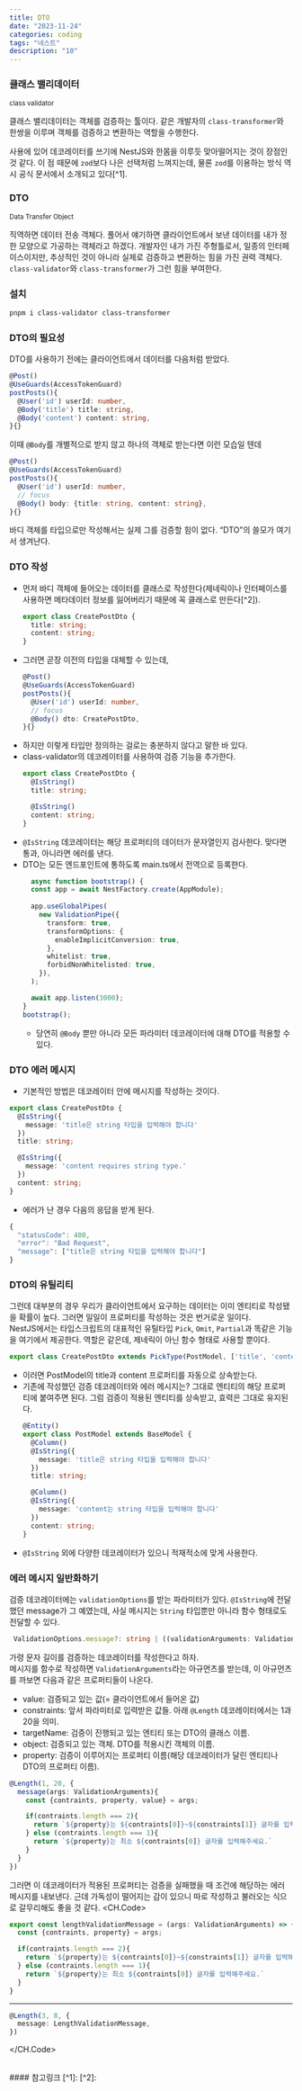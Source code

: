 ```yaml
---
title: DTO
date: "2023-11-24"
categories: coding
tags: "네스트"
description: "10"
---
```


<HeadingNavigator />

### 클래스 밸리데이터
<small>class validator</small>

클래스 밸리데이터는 객체를 검증하는 툴이다. 같은 개발자의 `class-transformer`와 한쌍을 이루며 객체를 검증하고 변환하는 역할을 수행한다.  

사용에 있어 데코레이터를 쓰기에 NestJS와 한몸을 이루듯 맞아떨어지는 것이 장점인 것 같다. 이 점 때문에 `zod`보다 나은 선택처럼 느껴지는데, 물론 `zod`를 이용하는 방식 역시 공식 문서에서 소개되고 있다[^1].

### DTO
<small>Data Transfer Object</small>

직역하면 데이터 전송 객체다. 풀어서 얘기하면 클라이언트에서 보낸 데이터를 내가 정한 모양으로 가공하는 객체라고 하겠다. 개발자인 내가 가진 주형틀로서, 일종의 인터페이스이지만, 추상적인 것이 아니라 실제로 검증하고 변환하는 힘을 가진 권력 객체다.  
`class-validator`와 `class-transformer`가 그런 힘을 부여한다.

### 설치
```bash
pnpm i class-validator class-transformer
```

### DTO의 필요성
DTO를 사용하기 전에는 클라이언트에서 데이터를 다음처럼 받았다.
```ts posts.contoller.ts
@Post()
@UseGuards(AccessTokenGuard)
postPosts(){
  @User('id') userId: number,
  @Body('title') title: string,
  @Body('content') content: string,
}{}
```

이때 `@Body`를 개별적으로 받지 않고 하나의 객체로 받는다면 이런 모습일 텐데
```ts posts.contoller.ts
@Post()
@UseGuards(AccessTokenGuard)
postPosts(){
  @User('id') userId: number,
  // focus
  @Body() body: {title: string, content: string},
}{}
```

바디 객체를 타입으로만 작성해서는 실제 그를 검증할 힘이 없다. <q>DTO</q>의 쓸모가 여기서 생겨난다.

### DTO 작성
- 먼저 바디 객체에 들어오는 데이터를 클래스로 작성한다(제네릭이나 인터페이스를 사용하면 메타데이터 정보를 잃어버리기 때문에 꼭 클래스로 만든다[^2]).
  ```ts create-post.dto.ts
  export class CreatePostDto {
    title: string;
    content: string;
  }
  ```
- 그러면 곧장 이전의 타입을 대체할 수 있는데,
  ```ts posts.contoller.ts
  @Post()
  @UseGuards(AccessTokenGuard)
  postPosts(){
    @User('id') userId: number,
    // focus
    @Body() dto: CreatePostDto,
  }{}
  ```
- 하지만 이렇게 타입만 정의하는 걸로는 충분하지 않다고 말한 바 있다.
- class-validator의 데코레이터를 사용하여 검증 기능을 추가한다.
  ```ts create-post.dto.ts
  export class CreatePostDto {
    @IsString()
    title: string;

    @IsString()
    content: string;
  }
  ```
- `@IsString` 데코레이터는 해당 프로퍼티의 데이터가 문자열인지 검사한다. 맞다면 통과, 아니라면 에러를 낸다.
- DTO는 모든 엔드포인트에 통하도록 main.ts에서 전역으로 등록한다.
  ```ts main.ts
    async function bootstrap() {
    const app = await NestFactory.create(AppModule);
    
    app.useGlobalPipes(
      new ValidationPipe({
        transform: true,
        transformOptions: {
          enableImplicitConversion: true,
        },
        whitelist: true,
        forbidNonWhitelisted: true,
      }),
    );

    await app.listen(3000);
  }
  bootstrap();
  ```
  - 당연히 `@Body` 뿐만 아니라 모든 파라미터 데코레이터에 대해 DTO를 적용할 수 있다.

### DTO 에러 메시지
- 기본적인 방법은 데코레이터 안에 메시지를 작성하는 것이다.
```ts create-post.dto.ts
export class CreatePostDto {
  @IsString({
    message: 'title은 string 타입을 입력해야 합니다'
  })
  title: string;

  @IsString({
    message: 'content requires string type.'
  })
  content: string;
}
```

- 에러가 난 경우 다음의 응답을 받게 된다.
```ts bash
{
  "statusCode": 400,
  "error": "Bad Request",
  "message": ["title은 string 타입을 입력해야 합니다"]
}
```

### DTO의 유틸리티
그런데 대부분의 경우 우리가 클라이언트에서 요구하는 데이터는 이미 엔티티로 작성됐을 확률이 높다. 그러면 일일이 프로퍼티를 작성하는 것은 번거로운 일이다.  
 NestJS에서는 타입스크립트의 대표적인 유틸타입 `Pick`, `Omit`, `Partial`과 똑같은 기능을 여기에서 제공한다. 역할은 같은데, 제네릭이 아닌 함수 형태로 사용할 뿐이다.
```ts create-post.dto.ts
export class CreatePostDto extends PickType(PostModel, ['title', 'content']){}
```

- 이러면 PostModel의 title과 content 프로퍼티를 자동으로 상속받는다.
- 기존에 작성했던 검증 데코레이터와 에러 메시지는? 그대로 엔티티의 해당 프로퍼티에 붙여주면 된다. 그럼 검증이 적용된 엔티티를 상속받고, 효력은 그대로 유지된다.
  ```ts post.entity.ts
  @Entity()
  export class PostModel extends BaseModel {
    @Column()
    @IsString({
      message: 'title은 string 타입을 입력해야 합니다'
    })
    title: string;

    @Column()
    @IsString({
      message: 'content는 string 타입을 입력해야 합니다'
    })
    content: string;
  }
  ```
- `@IsString` 외에 다양한 데코레이터가 있으니 적재적소에 맞게 사용한다.

### 에러 메시지 일반화하기
검증 데코레이터에는 `validationOptions`를 받는 파라미터가 있다. `@IsString`에 전달했던 message가 그 예였는데, 사실 메시지는 `String` 타입뿐만 아니라 함수 형태로도 전달할 수 있다.
```ts
 ValidationOptions.message?: string | ((validationArguments: ValidationArguments) => string)
```

가령 문자 길이를 검증하는 데코레이터를 작성한다고 하자.  
메시지를 함수로 작성하면 `ValidationArguments`라는 아규먼츠를 받는데, 이 아규먼츠를 까보면 다음과 같은 프로퍼티들이 나온다.
- value: 검증되고 있는 값(= 클라이언트에서 들어온 값)
- constraints: 앞서 파라미터로 입력받은 값들. 아래 `@Length` 데코레이터에서는 1과 20을 의미.
- targetName: 검증이 진행되고 있는 엔티티 또는 DTO의 클래스 이름.
- object: 검증되고 있는 객체. DTO를 적용시킨 객체의 이름.
- property: 검증이 이루어지는 프로퍼티 이름(해당 데코레이터가 달린 엔티티나 DTO의 프로퍼티 이름).
```ts
@Length(1, 20, {
  message(args: ValidationArguments){
    const {contraints, property, value} = args;

    if(contraints.length === 2){
      return `${property}는 ${contraints[0]}~${constraints[1]} 글자를 입력해주세요.`
    } else (contraints.length === 1){
      return `${property}는 최소 ${contraints[0]} 글자를 입력해주세요.`
    }
  }
})
```

그러면 이 데코레이터가 적용된 프로퍼티는 검증을 실패했을 때 조건에 해당하는 에러 메시지를 내보낸다. 근데 가독성이 떨어지는 감이 있으니 따로 작성하고 불러오는 식으로 갈무리해도 좋을 것 같다.
<CH.Code>
```ts length-validation.message.ts
export const lengthValidationMessage = (args: ValidationArguments) => {
  const {contraints, property} = args;

  if(contraints.length === 2){
    return `${property}는 ${contraints[0]}~${constraints[1]} 글자를 입력해주세요.`
  } else (contraints.length === 1){
    return `${property}는 최소 ${contraints[0]} 글자를 입력해주세요.`
  }
}
```
---
```ts post.entity.ts
@Length(3, 8, {
  message: LengthValidationMessage,
})
```
</CH.Code>


<br />
#### 참고링크
[^1]: <Lnk text='Object schema validation' href='https://docs.nestjs.com/pipes#object-schema-validation' />
[^2]: <Lnk text='Auto-validation' href='https://docs.nestjs.com/techniques/validation#auto-validation' />